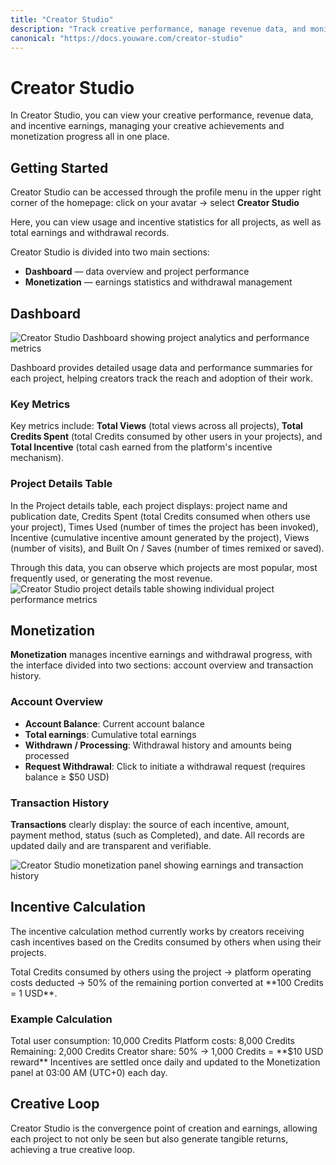 ```yaml
---
title: "Creator Studio"
description: "Track creative performance, manage revenue data, and monitor incentive earnings. Complete guide to Creator Studio's dashboard and monetization features."
canonical: "https://docs.youware.com/creator-studio"
---
```


# Creator Studio

In Creator Studio, you can view your creative performance, revenue data, and incentive earnings, managing your creative achievements and monetization progress all in one place.

## Getting Started

Creator Studio can be accessed through the profile menu in the upper right corner of the homepage: click on your avatar → select **Creator Studio**

Here, you can view usage and incentive statistics for all projects, as well as total earnings and withdrawal records.

Creator Studio is divided into two main sections:

- **Dashboard** — data overview and project performance
- **Monetization** — earnings statistics and withdrawal management

## Dashboard

<img src="/images/creator-studio-dashboard.png" alt="Creator Studio Dashboard showing project analytics and performance metrics" />

Dashboard provides detailed usage data and performance summaries for each project, helping creators track the reach and adoption of their work.

### Key Metrics

Key metrics include: **Total Views** (total views across all projects), **Total Credits Spent** (total Credits consumed by other users in your projects), and **Total Incentive** (total cash earned from the platform's incentive mechanism).

### Project Details Table

In the Project details table, each project displays: project name and publication date, Credits Spent (total Credits consumed when others use your project), Times Used (number of times the project has been invoked), Incentive (cumulative incentive amount generated by the project), Views (number of visits), and Built On / Saves (number of times remixed or saved).

<Tip>
Through this data, you can observe which projects are most popular, most frequently used, or generating the most revenue.
</Tip>

<img src="/images/creator-studio-projects.png" alt="Creator Studio project details table showing individual project performance metrics" />

## Monetization

**Monetization** manages incentive earnings and withdrawal progress, with the interface divided into two sections: account overview and transaction history.

### Account Overview

- **Account Balance**: Current account balance
- **Total earnings**: Cumulative total earnings
- **Withdrawn / Processing**: Withdrawal history and amounts being processed
- **Request Withdrawal**: Click to initiate a withdrawal request (requires balance ≥ $50 USD)

### Transaction History

**Transactions** clearly display: the source of each incentive, amount, payment method, status (such as Completed), and date. All records are updated daily and are transparent and verifiable.

<img src="/images/creator-studio-monetization.png" alt="Creator Studio monetization panel showing earnings and transaction history" />

## Incentive Calculation

The incentive calculation method currently works by creators receiving cash incentives based on the Credits consumed by others when using their projects.

<Info>
Total Credits consumed by others using the project → platform operating costs deducted → 50% of the remaining portion converted at **100 Credits = 1 USD**.
</Info>

### Example Calculation

<Steps>
  <Step title="Total Consumption">
    Total user consumption: 10,000 Credits
  </Step>
  <Step title="Platform Costs">
    Platform costs: 8,000 Credits
  </Step>
  <Step title="Remaining Credits">
    Remaining: 2,000 Credits
  </Step>
  <Step title="Creator Share">
    Creator share: 50% → 1,000 Credits = **$10 USD reward**
  </Step>
</Steps>

<Warning>
Incentives are settled once daily and updated to the Monetization panel at 03:00 AM (UTC+0) each day.
</Warning>

## Creative Loop

Creator Studio is the convergence point of creation and earnings, allowing each project to not only be seen but also generate tangible returns, achieving a true creative loop.